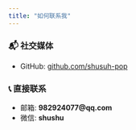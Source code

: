 ```yaml
---
title: "如何联系我"
---
```


### 📬 社交媒体
- GitHub: [github.com/shusuh-pop](https://github.com/shusuh-pop)

### 📞 直接联系
- 邮箱: **982924077@qq.com**  
- 微信: **shushu**